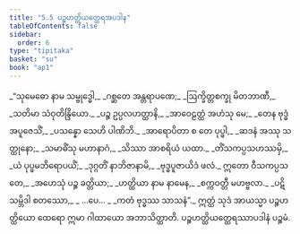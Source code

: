 ```yaml
---
title: "5.5 ပဉ္စဟတ္ထိယတ္ထေရအပဒါန"
tableOfContents: false
sidebar:
  order: 6
type: "tipitaka"
basket: "su"
book: "ap1"
---
```



<DynamicBreadcrumb />

<Division number="77" book="ap1">

<Paragraph number="1293" type="verses" book="ap1">
_“သုမေဓော နာမ သမ္ဗုဒ္ဓေါ,_  
_ဂစ္ဆတေ အန္တရာပဏေ;_  
_ဩက္ခိတ္တစက္ခု မိတဘာဏီ,_  
_သတိမာ သံဝုတိန္ဒြိယော._  

</Paragraph>

</Division>
<Division number="78" book="ap1">

<Paragraph number="1294" type="verses" book="ap1">
_ပဉ္စ ဥပ္ပလဟတ္ထာနိ,_  
_အာဝေဠတ္ထံ အဟံသု မေ;_  
_တေန ဗုဒ္ဓံ အပူဇေသိံ,_  
_ပသန္နော သေဟိ ပါဏိဘိ._  

</Paragraph>

</Division>
<Division number="79" book="ap1">

<Paragraph number="1295" type="verses" book="ap1">
_အာရောပိတာ စ တေ ပုပ္ဖါ,_  
_ဆဒနံ အဿု သတ္ထုနော;_  
_သမာဓိံသု မဟာနာဂံ,_  
_သိဿာ အာစရိယံ ယထာ._  

</Paragraph>

</Division>
<Division number="80" book="ap1">

<Paragraph number="1296" type="verses" book="ap1">
_တိံသကပ္ပသဟဿမှိ,_  
_ယံ ပုပ္ဖမဘိရောပယိံ;_  
_ဒုဂ္ဂတိံ နာဘိဇာနာမိ,_  
_ဗုဒ္ဓပူဇာယိဒံ ဖလံ._  

</Paragraph>

</Division>
<Division number="81" book="ap1">

<Paragraph number="1297" type="verses" book="ap1">
ဣတော ဝီသကပ္ပသတေ,_  
_အဟေသုံ ပဉ္စ ခတ္တိယာ;_  
_ဟတ္ထိယာ နာမ နာမေန,_  
_စက္ကဝတ္တီ မဟဗ္ဗလာ._  

</Paragraph>

</Division>
<Division number="82" book="ap1">

<Paragraph number="1298" type="verses" book="ap1">
_ပဋိသမ္ဘိဒါ စတဿော,_  
_ …ပေ… _  
_ကတံ ဗုဒ္ဓဿ သာသနံ”._  

</Paragraph>

<Paragraph number="1299" book="ap1">
ဣတ္ထံ သုဒံ အာယသ္မာ ပဉ္စဟတ္ထိယော ထေရော ဣမာ ဂါထာယော အဘာသိတ္ထာတိ.

</Paragraph>
</Division>

<Paragraph number="1300" type="center" book="ap1">
ပဉ္စဟတ္ထိယတ္ထေရဿာပဒါနံ ပဉ္စမံ.
</Paragraph>